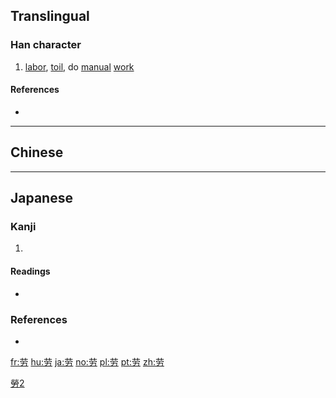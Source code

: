{{also|勞}}
==Translingual==

===Han character===
{{Han char|rn=19|rad=力|as=05|sn=7|four=|canj=TBKS|ids=⿱⿱艹冖力}}

# [[labor]], [[toil]], do [[manual]] [[work]]

====References====
* {{Han ref|kx=0147.071|dkj=02328|dj=0331.140|hdz=10368.010|uh=52B3|ud=21171}}

----
==Chinese==
{{zh-see|勞}}
----

==Japanese==

===Kanji===
{{ja-kanji|grade=|rs=力05}}

# {{alternative form of|勞|lang=ja}}

====Readings====
* {{ja-readings|on=[[ろう]] (rō)|kun=}}

===References===
* {{R:Koseki Moji|027000}}

[[Category:CJKV characters simplified differently in Japan and China|勞2]]

[[fr:劳]]
[[hu:劳]]
[[ja:劳]]
[[no:劳]]
[[pl:劳]]
[[pt:劳]]
[[zh:劳]]